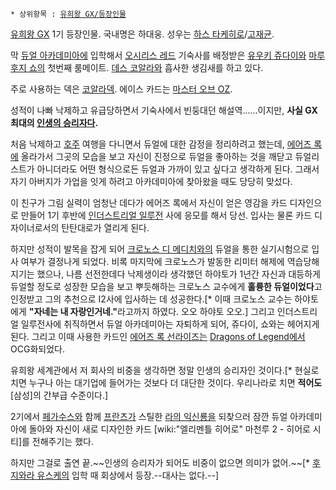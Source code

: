  * 상위항목 : [[유희왕 GX/등장인물]]

[[유희왕 GX]] 1기 등장인물. 국내명은 하대웅. 성우는 [[하스 타케히로]]/[[고재균]].

막 [[듀얼 아카데미아]]에 입학해서 [[오시리스 레드]] 기숙사를 배정받은 [[유우키 쥬다이]]와 [[마루후지 쇼]]의 첫번째 룸메이트. [[데스 코알라]]와 흡사한 생김새를 하고 있다.

주로 사용하는 덱은 [[코알라]]덱. 에이스 카드는 [[마스터 오브 OZ]].

성적이 나빠 낙제하고 유급당하면서 기숙사에서 빈둥대던 해설역......이지만, '''사실 GX 최대의 [[인생의 승리자]]다.''' 

처음 낙제하고 [[호주]] 여행을 다니면서 듀얼에 대한 감정을 정리하려고 했는데, [[에어즈 록]]에 올라가서 그곳의 모습을 보고 자신이 진정으로 듀얼을 좋아하는 것을 깨닫고 듀얼리스트가 아니더라도 어떤 형식으로든 듀얼과 가까이 있고 싶다고 생각하게 된다. 그래서 자기 아버지가 가업을 잇게 하려고 아카데미아에 찾아왔을 때도 당당히 맞섰다. 

이 친구가 그림 실력이 엄청난 데다가 에어즈 록에서 자신이 얻은 영감을 카드 디자인으로 만들어 1기 후반에 [[인더스트리얼 일루전]] 사에 응모를 해서 당선. 입사는 물론 카드 디자이너로서의 탄탄대로가 열리게 된다. 

하지만 성적이 발목을 잡게 되어 [[크로노스 디 메디치]]와의 듀얼을 통한 실기시험으로 입사 여부가 결정나게 되었다. 비록 마지막에 크로노스가 발동한 리미터 해제에 역습당해 지기는 했으나, 나름 선전한데다 낙제생이라 생각했던 하야토가 1년간 자신과 대등하게 듀얼할 정도로 성장한 모습을 보고 뿌듯해하는 크로노스 교수에게 '''훌륭한 듀얼이었다'''고 인정받고 그의 추천으로 I2사에 입사하는 데 성공한다.[* 이때 크로노스 교수는 하야토에게 '''"자네는 내 자랑인거네."'''라고까지 하였다. 오오 하야토 오오.] 그리고 인더스트리얼 일루전사에 취직하면서 듀얼 아카데미아는 자퇴하게 되어, 쥬다이, 쇼와는 헤어지게 된다. 그리고 이때 사용한 카드인 [[에어즈 록 선라이즈]]는 [[Dragons of Legend]]에서 OCG화되었다. 

유희왕 세계관에서 저 회사의 비중을 생각하면 정말 인생의 승리자인 것이다.[* 현실로 치면 누구나 아는 대기업에 들어가는 것보다 더 대단한 것이다. 우리나라로 치면 '''적어도''' [삼성]의 간부급 수준이다.]

2기에서 [[페가수스]]와 함께 [[프란츠]]가 스틸한 [[라의 익신룡]]을 되찾으러 잠깐 듀얼 아카데미아에 돌아와 자신이 새로 디자인한 카드 [wiki:"엘리멘틀 히어로" 마천루 2 - 히어로 시티]를 전해주기는 했다. 

하지만 그걸로 출연 끝.~~인생의 승리자가 되어도 비중이 없으면 의미가 없어.~~[* [[후지와라 유스케]]의 입학 때 회상에서 등장.--대사는 없다.--]

